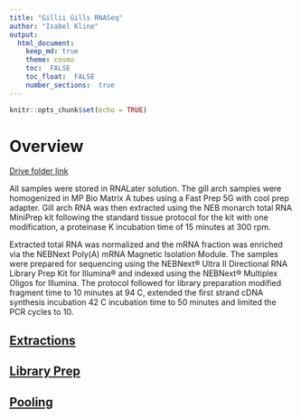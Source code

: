 ```yaml
---
title: "Gillii Gills RNASeq"
author: "Isabel Kline"
output:  
  html_document:
    keep_md: true
    theme: cosmo
    toc:  FALSE
    toc_float:  FALSE
    number_sections:  true
---
```


```r
knitr::opts_chunk$set(echo = TRUE)
```

# Overview

[Drive folder link](https://drive.google.com/drive/folders/1N9ebukVfd9IsLPw2OFkqJCr_8oMp0GTy)

All samples were stored in RNALater solution. The gill arch samples were homogenized in MP Bio Matrix A tubes using a Fast Prep 5G with cool prep adapter. Gill arch RNA was then extracted using the NEB monarch total RNA MiniPrep kit following the standard tissue protocol for the kit with one modification, a proteinase K incubation time of 15 minutes at 300 rpm.

Extracted total RNA was normalized and the mRNA fraction was enriched via the NEBNext Poly(A) mRNA Magnetic Isolation Module. The samples were prepared for sequencing using the NEBNext® Ultra II Directional RNA Library Prep Kit for Illumina® and indexed using the NEBNext® Multiplex Oligos for Illumina. The protocol followed for library preparation modified fragment time to 10 minutes at 94 C, extended the first strand cDNA synthesis incubation 42 C incubation time to 50 minutes and limited the PCR cycles to 10. 

## [Extractions](https://isabel-kline.github.io/Kelley_Lab_Notebook/Gillii_RNA_Extractions.html)

## [Library Prep](https://isabel-kline.github.io/Kelley_Lab_Notebook/Gilli_RNA_Libraries.html#1_Summary)

## [Pooling](https://isabel-kline.github.io/Kelley_Lab_Notebook/Gillii_RNA_Pooling.html#1_Summary)
